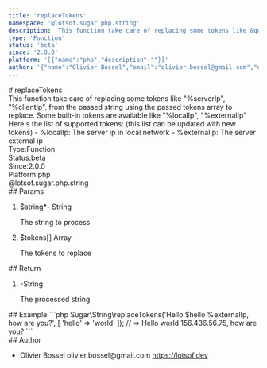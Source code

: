 ```yaml
---
title: 'replaceTokens'
namespace: '@lotsof.sugar.php.string'
description: 'This function take care of replacing some tokens like &quot;%serverIp&quot;, &quot;%clientIp&quot;, from the passed string using the passed tokens array to replace. Some built-in tokens are available like &quot;%localIp&quot;, &quot;%externalIp&quot; Here&#39;s the list of supported tokens: (this list can be updated with new tokens) - %localIp: The server ip in local network - %externalIp: The server external ip'
type: 'Function'
status: 'beta'
since: '2.0.0'
platform: '[{"name":"php","description":""}]'
author: '{"name":"Olivier Bossel","email":"olivier.bossel@gmail.com","url":"https://lotsof.dev"}'
---
```

<div class="docmap-mdx">
# replaceTokens
<div class="_description typo-lead typo-format">
This function take care of replacing some tokens like &quot;%serverIp&quot;, &quot;%clientIp&quot;, from the passed
string using the passed tokens array to replace.
Some built-in tokens are available like &quot;%localIp&quot;, &quot;%externalIp&quot;
Here&#39;s the list of supported tokens: (this list can be updated with new tokens)
- %localIp: The server ip in local network
- %externalIp: The server external ip
</div>
<div class="_metas">
<div class="_type"><span class="_type-label">Type:</span><span class="_type-value">Function</span></div>
<div class="_status"><span class="_status-label">Status:</span><span class="_status-value -beta">beta</span></div>
<div class="_since"><span class="_since-label">Since:</span><span class="_since-value">2.0.0</span></div>
<div class="_platform"><span class="_platform-label">Platform:</span><span class="_platform-value -php">php</span></div>
</div>
<div class="_namespace">@lotsof.sugar.php.string</div>
<div class="_params">
## Params
<ol class="_list">
<li class="_item">
<span class="_name">$string<span class="_required">*</span></span><span class="_default">-</span> <span class="_type">String</span>
<p class="_description">The string to process</p>
</li>
<li class="_item">
<span class="_name">$tokens</span><span class="_default">&lsqb;&rsqb;</span> <span class="_type">Array</span>
<p class="_description">The tokens to replace</p>
</li>
</ol>
</div>
<div class="_return">
## Return
<ol class="_list">
<li class="_item">
<span class="_default">-</span><span class="_type">String</span>
<p class="_description">The processed string</p>
</li>
</ol>
</div>
<div class="_examples">
## Example
```php
Sugar\String\replaceTokens('Hello $hello %externalIp, how are you?', [
 'hello' => 'world'
]); // => Hello world 156.436.56.75, how are you?
```
</div>
<div class="_author">
## Author
<ul class="_list">
<li class="_item">
<span class="_name">Olivier Bossel</span>
<span class="_email">olivier.bossel@gmail.com</span>
<a href="https://lotsof.dev" target="_blank" class="_url">https://lotsof.dev</a>
</li>
</ul>
</div>
</div>